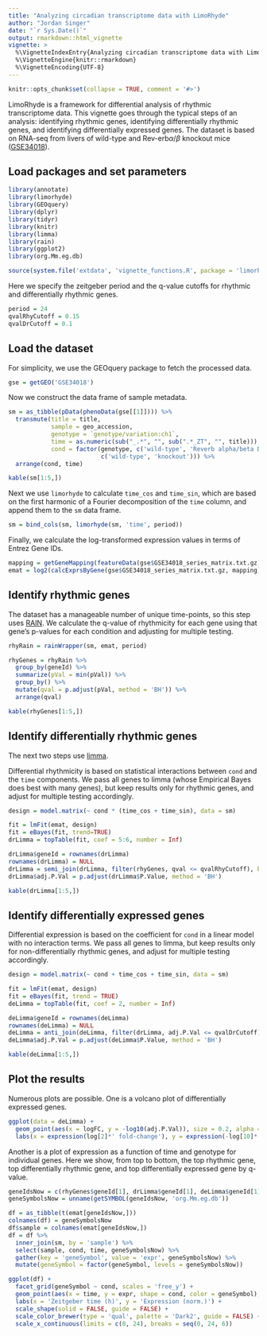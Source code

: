 ```yaml
---
title: "Analyzing circadian transcriptome data with LimoRhyde"
author: "Jordan Singer"
date: "`r Sys.Date()`"
output: rmarkdown::html_vignette
vignette: >
  %\VignetteIndexEntry{Analyzing circadian transcriptome data with LimoRhyde}
  %\VignetteEngine{knitr::rmarkdown}
  %\VignetteEncoding{UTF-8}
---
```


```r
knitr::opts_chunk$set(collapse = TRUE, comment = '#>')
```

LimoRhyde is a framework for differential analysis of rhythmic transcriptome data. This vignette goes through the typical steps of an analysis: identifying rhythmic genes, identifying differentially rhythmic genes, and identifying differentially expressed genes. The dataset is based on RNA-seq from livers of wild-type and Rev-erb$\alpha/\beta$ knockout mice ([GSE34018](https://www.ncbi.nlm.nih.gov/geo/query/acc.cgi?acc=GSE34018)).

## Load packages and set parameters

```r
library(annotate)
library(limorhyde)
library(GEOquery)
library(dplyr)
library(tidyr)
library(knitr)
library(limma)
library(rain)
library(ggplot2)
library(org.Mm.eg.db)

source(system.file('extdata', 'vignette_functions.R', package = 'limorhyde'))
```

Here we specify the zeitgeber period and the q-value cutoffs for rhythmic and differentially rhythmic genes.
```r
period = 24
qvalRhyCutoff = 0.15
qvalDrCutoff = 0.1
```

## Load the dataset

For simplicity, we use the GEOquery package to fetch the processed data.
```r
gse = getGEO('GSE34018')
```

Now we construct the data frame of sample metadata.
```r
sm = as_tibble(pData(phenoData(gse[[1]]))) %>%
  transmute(title = title,
            sample = geo_accession,
            genotype = `genotype/variation:ch1`,
            time = as.numeric(sub("_.*", "", sub(".*_ZT", "", title))),
            cond = factor(genotype, c('wild-type', 'Reverb alpha/beta DKO'),
                          c('wild-type', 'knockout'))) %>%
  arrange(cond, time)

kable(sm[1:5,])
```

Next we use `limorhyde` to calculate `time_cos` and `time_sin`, which are based on the first harmonic of a Fourier decomposition of the `time` column, and append them to the `sm` data frame.
```r
sm = bind_cols(sm, limorhyde(sm, 'time', period))
```

Finally, we calculate the log-transformed expression values in terms of Entrez Gene IDs.
```r
mapping = getGeneMapping(featureData(gse$GSE34018_series_matrix.txt.gz))
emat = log2(calcExprsByGene(gse$GSE34018_series_matrix.txt.gz, mapping))[,sm$sample]
```

## Identify rhythmic genes

The dataset has a manageable number of unique time-points, so this step uses [RAIN](https://doi.org/doi:10.18129/B9.bioc.rain). We calculate the q-value of rhythmicity for each gene using that gene's p-values for each condition and adjusting for multiple testing.
```r
rhyRain = rainWrapper(sm, emat, period)

rhyGenes = rhyRain %>%
  group_by(geneId) %>%
  summarize(pVal = min(pVal)) %>%
  group_by() %>%
  mutate(qval = p.adjust(pVal, method = 'BH')) %>%
  arrange(qval)

kable(rhyGenes[1:5,])
```

## Identify differentially rhythmic genes

The next two steps use [limma](https://doi.org/doi:10.18129/B9.bioc.limma).

Differential rhythmicity is based on statistical interactions between `cond` and the `time` components. We pass all genes to limma (whose Empirical Bayes does best with many genes), but keep results only for rhythmic genes, and adjust for multiple testing accordingly.
```r
design = model.matrix(~ cond * (time_cos + time_sin), data = sm)

fit = lmFit(emat, design)
fit = eBayes(fit, trend=TRUE)
drLimma = topTable(fit, coef = 5:6, number = Inf)

drLimma$geneId = rownames(drLimma)
rownames(drLimma) = NULL
drLimma = semi_join(drLimma, filter(rhyGenes, qval <= qvalRhyCutoff), by = 'geneId')
drLimma$adj.P.Val = p.adjust(drLimma$P.Value, method = 'BH')

kable(drLimma[1:5,])
```

## Identify differentially expressed genes

Differential expression is based on the coefficient for `cond` in a linear model with no interaction terms. We pass all genes to limma, but keep results only for non-differentially rhythmic genes, and adjust for multiple testing accordingly.
```r
design = model.matrix(~ cond + time_cos + time_sin, data = sm)

fit = lmFit(emat, design)
fit = eBayes(fit, trend = TRUE)
deLimma = topTable(fit, coef = 2, number = Inf)

deLimma$geneId = rownames(deLimma)
rownames(deLimma) = NULL
deLimma = anti_join(deLimma, filter(drLimma, adj.P.Val <= qvalDrCutoff), by = 'geneId')
deLimma$adj.P.Val = p.adjust(deLimma$P.Value, method = 'BH')

kable(deLimma[1:5,])
```

## Plot the results

Numerous plots are possible. One is a volcano plot of differentially expressed genes.
```r
ggplot(data = deLimma) +
  geom_point(aes(x = logFC, y = -log10(adj.P.Val)), size = 0.2, alpha = 0.5) +
  labs(x = expression(log[2]*' fold-change'), y = expression(-log[10]*' '*q[DE]))
```

Another is a plot of expression as a function of time and genotype for individual genes. Here we show, from top to bottom, the top rhythmic gene, top differentially rhythmic gene, and top differentially expressed gene by q-value.
```r
geneIdsNow = c(rhyGenes$geneId[1], drLimma$geneId[1], deLimma$geneId[1])
geneSymbolsNow = unname(getSYMBOL(geneIdsNow, 'org.Mm.eg.db'))

df = as_tibble(t(emat[geneIdsNow,]))
colnames(df) = geneSymbolsNow
df$sample = colnames(emat[geneIdsNow,])
df = df %>%
  inner_join(sm, by = 'sample') %>%
  select(sample, cond, time, geneSymbolsNow) %>%
  gather(key = 'geneSymbol', value = 'expr', geneSymbolsNow) %>%
  mutate(geneSymbol = factor(geneSymbol, levels = geneSymbolsNow))

ggplot(df) +
  facet_grid(geneSymbol ~ cond, scales = 'free_y') +
  geom_point(aes(x = time, y = expr, shape = cond, color = geneSymbol), size = 2) +
  labs(x = 'Zeitgeber time (h)', y = 'Expression (norm.)') +
  scale_shape(solid = FALSE, guide = FALSE) +
  scale_color_brewer(type = 'qual', palette = 'Dark2', guide = FALSE) +
  scale_x_continuous(limits = c(0, 24), breaks = seq(0, 24, 6))
```
